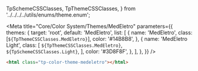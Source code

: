   TpSchemeCSSClasses,
  TpThemeCSSClasses,
} from '../../../../utils/enums/theme.enum';

<Meta
  title="Core/Color System/Themes/MedEletro"
  parameters={{
    themes: {
      target: 'root',
      default: 'MedEletro',
      list: [
        {
          name: 'MedEletro',
          class: [`${TpThemeCSSClasses.MedEletro}`],
          color: '#14B8B8',
        },
        {
          name: 'MedEletro Light',
          class: [
            `${TpThemeCSSClasses.MedEletro}`,
            `${TpSchemeCSSClasses.Light}`,
          ],
          color: '#3D8F8F',
        },
      ],
    },
  }}
/>

<Title>MedEletro</Title>

```html
<html class="tp-color-theme-medeletro"></html>
```

<Title>Colors</Title>

<ColorPalette>
  <ColorItem
    title="Brand"
    colors={{
      brand: 'var(--tp-color-brand)',
    }}
  />
  <ColorItem
    title="Contrast"
    colors={{
      '': 'var(--tp-color-contrast-fixed)',
    }}
  />
</ColorPalette>

<Title>Variants</Title>

<ColorPalette>
  <ColorItem
    title="Brand"
    colors={{
      'brand-1': 'var(--tp-color-brand-1)',
      'brand-2': 'var(--tp-color-brand-2)',
      'brand-3': 'var(--tp-color-brand-3)',
      'brand-4': 'var(--tp-color-brand-4)',
      'brand-5': 'var(--tp-color-brand-5)',
    }}
  />
  <ColorItem
    title="Contrast"
    colors={{
      'brand-1': 'var(--tp-color-neutral-10)',
      'brand-2': 'var(--tp-color-neutral-10)',
      'brand-3': 'var(--tp-color-contrast-fixed)',
      'brand-4': 'var(--tp-color-neutral-1)',
      'brand-5': 'var(--tp-color-neutral-1)',
    }}
  />
</ColorPalette>

<Title>Shade / Tint</Title>

<ColorPalette>
  <ColorItem
    title="Brand"
    colors={{
      'brand-tint': 'var(--tp-color-brand-tint)',
      brand: 'var(--tp-color-brand)',
      'brand-shade': 'var(--tp-color-brand-shade)',
    }}
  />
</ColorPalette>

<ColorPalette>
  <ColorItem
    title="Brand 1"
    colors={{
      'brand-1-tint': 'var(--tp-color-brand-1-tint)',
      'brand-1': 'var(--tp-color-brand-1)',
      'brand-1-shade': 'var(--tp-color-brand-1-shade)',
    }}
  />
  <ColorItem
    title="Brand 2"
    colors={{
      'brand-2-tint': 'var(--tp-color-brand-2-tint)',
      'brand-2': 'var(--tp-color-brand-2)',
      'brand-2-shade': 'var(--tp-color-brand-2-shade)',
    }}
  />
  <ColorItem
    title="Brand 3"
    colors={{
      'brand-3-tint': 'var(--tp-color-brand-3-tint)',
      'brand-3': 'var(--tp-color-brand-3)',
      'brand-3-shade': 'var(--tp-color-brand-3-shade)',
    }}
  />
  <ColorItem
    title="Brand 4"
    colors={{
      'brand-4-tint': 'var(--tp-color-brand-4-tint)',
      'brand-4': 'var(--tp-color-brand-4)',
      'brand-4-shade': 'var(--tp-color-brand-4-shade)',
    }}
  />
  <ColorItem
    title="Brand 5"
    colors={{
      'brand-5-tint': 'var(--tp-color-brand-5-tint)',
      'brand-5': 'var(--tp-color-brand-5)',
      'brand-5-shade': 'var(--tp-color-brand-5-shade)',
    }}
  />
</ColorPalette>
